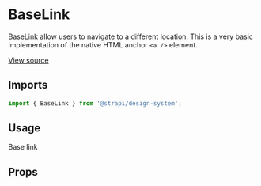 <!--- BaseLink.stories.mdx --->



<Meta title="Design System/Technical Components/BaseLink" component={BaseLink} />

# BaseLink

BaseLink allow users to navigate to a different location. This is a very basic implementation of the native HTML anchor
`<a />` element.

[View source](https://github.com/strapi/design-system/tree/main/packages/strapi-design-system/src/BaseLink)

## Imports

```js
import { BaseLink } from '@strapi/design-system';
```

## Usage

<Canvas>
  <Story name="base">
    <BaseLink href="https://strapi.io" isExternal>
      <Typography>Base link</Typography>
    </BaseLink>
  </Story>
</Canvas>

## Props

<ArgsTable of={BaseLink} />
